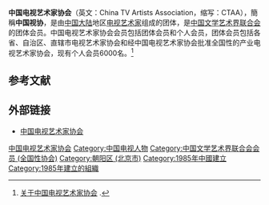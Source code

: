 {{Notability Unreferenced |time=2020-08-14T12:59:48+00:00}}
{{Primarysources|time=2020-08-14T12:59:48+00:00}}
{{Infobox 中国组织
|组织名稱= 中国电视艺术家协会
|组织标志=
|成立年份= 1985年5月
|组织性质= [[人民团体|人民团体]]
|领导职务= 主席
|现任领导= [[胡占凡|胡占凡]]
|会员人数= 6000人
|总部地址= {{PRC}}[[北京市|北京市]][[朝阳区|朝阳区]][[北沙滩1号院|北沙滩1号院]]32号楼B座8层
|组织网站= http://www.ctaa.org.cn/
}}
'''中国电视艺术家协会'''（英文：China TV Artists Association，缩写：CTAA），簡稱'''中国视协'''，是由[[中国大陆|中国大陆]]地区[[电视艺术家|电视艺术家]]组成的团体，是[[中国文学艺术界联合会|中国文学艺术界联合会]]的团体会员。中国电视艺术家协会会员包括团体会员和个人会员，团体会员包括各省、自治区、直辖市电视艺术家协会和经中国电视艺术家协会批准全国性的产业电视艺术家协会，现有个人会员6000名。<ref>[http://www.ctaa.org.cn/a/about/ 关于中国电视艺术家协会] {{Wayback|url=http://www.ctaa.org.cn/a/about/ |date=20161014190213 }}.</ref>

== 参考文献 ==
<references/>

== 外部链接 ==
* [http://www.ctaa.org.cn/ 中国电视艺术家协会]{{Wayback|url=http://www.ctaa.org.cn/ |date=20161002023055 }}

[[Category:中国电视艺术家协会|]]
[[Category:中国电视人物|Category:中国电视人物]]
[[Category:中国文学艺术界联合会会员_(全国性协会)|Category:中国文学艺术界联合会会员 (全国性协会)]]
[[Category:朝阳区_(北京市)|Category:朝阳区 (北京市)]]
[[Category:1985年中國建立|Category:1985年中國建立]]
[[Category:1985年建立的組織|Category:1985年建立的組織]]